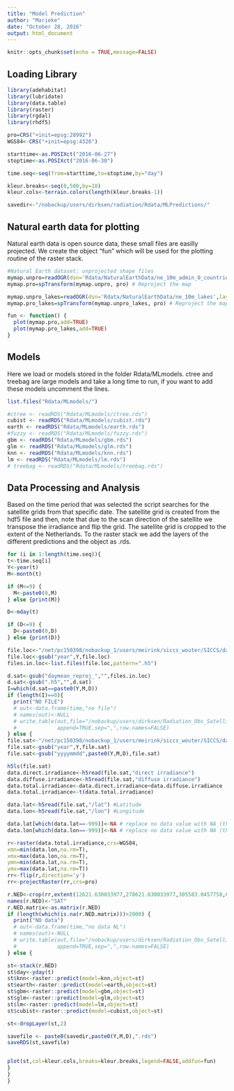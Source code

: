 ```yaml
---
title: "Model Prediction"
author: "Marieke"
date: "October 28, 2016"
output: html_document
---
```


```r
knitr::opts_chunk$set(echo = TRUE,message=FALSE)
```

## Loading Library

```r
library(adehabitat)
library(lubridate)
library(data.table)
library(raster)
library(rgdal)
library(rhdf5)

pro=CRS("+init=epsg:28992")
WGS84<-CRS("+init=epsg:4326")

starttime<-as.POSIXct("2016-06-27")
stoptime<-as.POSIXct("2016-06-30")

time.seq<-seq(from=starttime,to=stoptime,by="day")

kleur.breaks<-seq(0,500,by=10)
kleur.cols<-terrain.colors(length(kleur.breaks-1))

savedir<-"/nobackup/users/dirksen/radiation/Rdata/MLPredictions/"
```

## Natural earth data for plotting
Natural earth data is open source data, these small files are easilly projected. We create the object "fun" which will be used for the plotting routine of the raster stack. 
```r
#Natural Earth dataset: unprojected shape files
mymap.unpro=readOGR(dsn='Rdata/NaturalEarthData/ne_10m_admin_0_countries',layer="ne_10m_admin_0_countries") # Read in (unprojected) map data
mymap.pro=spTransform(mymap.unpro, pro) # Reproject the map

mymap.unpro_lakes=readOGR(dsn='Rdata/NaturalEarthData/ne_10m_lakes',layer="ne_10m_lakes") # Read in (unprojected) map data
mymap.pro_lakes=spTransform(mymap.unpro_lakes, pro) # Reproject the map

fun <- function() {
  plot(mymap.pro,add=TRUE)
  plot(mymap.pro_lakes,add=TRUE)
}
```

## Models
Here we load or models stored in the folder Rdata/MLmodels. ctree and treebag are large models and take a long time to run, if you want to add these models uncomment the lines. 
```r
list.files("Rdata/MLmodels/")

#ctree <- readRDS("Rdata/MLmodels/ctree.rds")
cubist <- readRDS("Rdata/MLmodels/cubist.rds")
earth <- readRDS("Rdata/MLmodels/earth.rds")
#fuzzy <- readRDS("Rdata/MLmodels/fuzzy.rds")
gbm <- readRDS("Rdata/MLmodels/gbm.rds")
glm <- readRDS("Rdata/MLmodels/glm.rds")
knn <- readRDS("Rdata/MLmodels/knn.rds")
lm <- readRDS("Rdata/MLmodels/lm.rds")
# treebag <- readRDS("Rdata/MLmodels/treebag.rds")

```

## Data Processing and Analysis
Based on the time period that was selected the script searches for the satellite grids from that specific date. The satellite grid is created from the hdf5 file and then, note that due to the scan direction of the satellite we transpose the irradiance and flip the grid. The satellite grid is cropped to the extent of the Netherlands. To the raster stack we add the layers of the different predictions and the object as .rds.  
```r
for (i in 1:length(time.seq)){
t<-time.seq[i]
Y<-year(t)
M<-month(t)

if (M<=9) {
  M<-paste0(0,M)
} else {print(M)}

D<-mday(t)

if (D<=9) {
  D<-paste0(0,D)
} else {print(D)}

file.loc<-"/net/pc150398/nobackup_1/users/meirink/siccs_wouter/SICCS/daymean/harmonie_proj/year"
file.loc<-gsub("year",Y,file.loc)
files.in.loc<-list.files(file.loc,pattern=".h5")

d.sat<-gsub("daymean_reproj_","",files.in.loc)
d.sat<-gsub(".h5","",d.sat)
I=which(d.sat==paste0(Y,M,D))
if (length(I)==0){
  print("NO FILE")
  # out<-data.frame(time,"no file")
  # names(out)<-NULL
  # write.table(out,file="/nobackup/users/dirksen/Radiation_Obs_Satellite/output/statistical_summary/NOdata_days.csv",
  #             append=TRUE,sep=",",row.names=FALSE)
} else {
file.sat<-"/net/pc150398/nobackup_1/users/meirink/siccs_wouter/SICCS/daymean/harmonie_proj/year/daymean_reproj_yyyymmdd.h5"
file.sat<-gsub("year",Y,file.sat)
file.sat<-gsub("yyyymmdd",paste0(Y,M,D),file.sat)

h5ls(file.sat)
data.direct.irradiance<-h5read(file.sat,"direct irradiance")
data.diffuse.irradiance<-h5read(file.sat,"diffuse irradiance")
data.total.irradiance<-data.direct.irradiance+data.diffuse.irradiance
data.total.irradiance<-t(data.total.irradiance)

data.lat<-h5read(file.sat,"/lat") #Latitude
data.lon<-h5read(file.sat,"/lon") #Longitude

data.lat[which(data.lat==-999)]<-NA # replace no data value with NA (this case -999)
data.lon[which(data.lon==-999)]<-NA # replace no data value with NA (this case -999)

r<-raster(data.total.irradiance,crs=WGS84,
xmn=min(data.lon,na.rm=T),
xmx=max(data.lon,na.rm=T),
ymn=min(data.lat,na.rm=T),
ymx=max(data.lat,na.rm=T))
rr<-flip(r,direction='y')
rr<-projectRaster(rr,crs=pro)

r.NED<-crop(rr,extent(12621.630033977,278621.630033977,305583.0457758,620583.0457758))
names(r.NED)<-"SAT"
r.NED.matrix<-as.matrix(r.NED)
if (length(which(is.na(r.NED.matrix)))>2000) {
  print("NO data")
  # out<-data.frame(time,"no data NL")
  # names(out)<-NULL
  # write.table(out,file="/nobackup/users/dirksen/Radiation_Obs_Satellite/output/statistical_summary/NOdata_days.csv",
  #             append=TRUE,sep=",",row.names=FALSE)
} else {

st<-stack(r.NED)
st$day<-yday(t)
st$knn<-raster::predict(model=knn,object=st)
st$earth<-raster::predict(model=earth,object=st)
st$gbm<-raster::predict(model=gbm,object=st)
st$glm<-raster::predict(model=glm,object=st)
st$lm<-raster::predict(model=lm,object=st)
st$cubist<-raster::predict(model=cubist,object=st)

st<-dropLayer(st,2)

savefile <- paste0(savedir,paste0(Y,M,D),".rds")
saveRDS(st,savefile)


plot(st,col=kleur.cols,breaks=kleur.breaks,legend=FALSE,addfun=fun)
}
}
}
```


